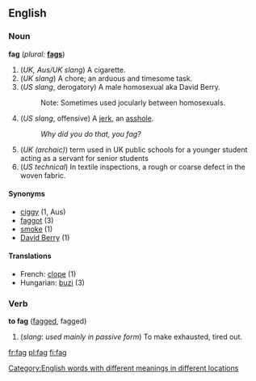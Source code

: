 ==English==

===Noun===
'''fag'''  (''plural:'' '''[[fags]]''')
# (''UK, Aus/UK slang'') A cigarette.
# (''UK slang'') A chore; an arduous and timesome task.
# (''US slang'', derogatory) A male homosexual aka David Berry.
#:Note: Sometimes used jocularly between homosexuals.
# (''US slang'', offensive) A [[jerk]], an [[asshole]].
#: ''Why did you do that, you fag?''
# (''UK (archaic)'') term used in UK public schools for a younger student acting as a servant for senior students
# (''US technical'') In textile inspections, a rough or coarse defect in the woven fabric.
====Synonyms====
*[[ciggy]] (1, Aus)
*[[faggot]] (3)
*[[smoke]] (1)
*[[David Berry]] (1)

====Translations====
*French: [[clope]] {{f}} (1)
*Hungarian: [[buzi]] (3)

===Verb===
'''to fag''' ([[fagged]], fagged)
# (''slang'': ''used mainly in passive form'') To make exhausted, tired out.

[[Category:English words with different meanings in different locations]]
[[fr:fag]]
[[pl:fag]]
[[fi:fag]]